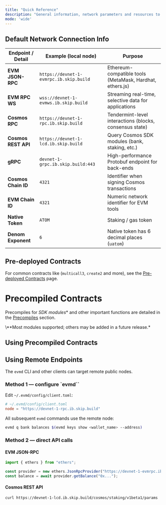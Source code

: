 ```yaml
---
title: "Quick Reference"
description: "General information, network parameters and resources to get started"
mode: 'wide'
---
```



## Default Network Connection Info

| Endpoint / Detail | Example (local node) | Purpose |
|-------------------|----------------------|---------|
| **EVM JSON-RPC** | `https://devnet-1-evmrpc.ib.skip.build` | Ethereum-compatible tools (MetaMask, Hardhat, ethers.js) |
| **EVM RPC WS**   | `wss://devnet-1-evmws.ib.skip.build`   | Streaming real-time, selective data for applications |
| **Cosmos RPC** | `https://devnet-1-rpc.ib.skip.build` | Tendermint-level interactions (blocks, consensus state) |
| **Cosmos REST API** | `https://devnet-1-lcd.ib.skip.build` | Query Cosmos SDK modules (bank, staking, etc.) |
| **gRPC** | `devnet-1-grpc.ib.skip.build:443` | High-performance Protobuf endpoint for back-ends |
| **Cosmos Chain ID** | `4321` | Identifier when signing Cosmos transactions |
| **EVM Chain ID** | `4321` | Numeric network identifier for EVM tools |
| **Native Token** | `ATOM` | Staking / gas token |
| **Denom Exponent** | `6` | Native token has 6 decimal places (`uatom`) |

## Pre-deployed Contracts

For common contracts like (`multicall3`, `create2` and more), see the [Pre-deployed Contracts](./launched-contracts) page.

# Precompiled Contracts

Precompiles for *SDK modules*\* and other important functions are detailed in the [Precompiles](./precompiles/overview) section.

<Footnote>
\**Most modules supported; others may be added in a future release.*
</Footnote>

## Using Precompiled Contracts





## Using Remote Endpoints

The `evmd` CLI and other clients can target remote public nodes.

### Method 1 — configure `evmd``

Edit `~/.evmd/config/client.toml`:

```toml
# ~/.evmd/config/client.toml
node = "https://devnet-1-rpc.ib.skip.build"
```

All subsequent `evmd` commands use the remote node:

```sh
evmd q bank balances $(evmd keys show <wallet_name> --address)
```

### Method 2 — direct API calls

#### EVM JSON-RPC

```js
import { ethers } from "ethers";

const provider = new ethers.JsonRpcProvider("https://devnet-1-evmrpc.ib.skip.build");
const balance = await provider.getBalance("0x...");
```

#### Cosmos REST API

```sh
curl https://devnet-1-lcd.ib.skip.build/cosmos/staking/v1beta1/params
```
